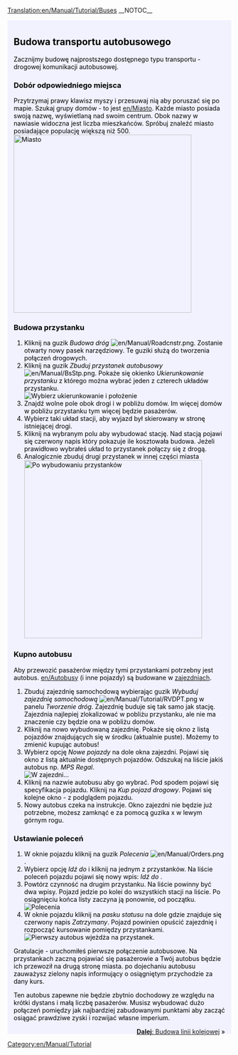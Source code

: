 [[Translation:en/Manual/Tutorial/Buses]]
{{en/Translation|origin= en/Manual/Tutorial/Buses
|from  = en
|to    = pl
|Percentage =90
}}{{en/-}}
__NOTOC__
{{en/Tabs|5|2
|pl/Manual/Tutorial/Main Page|1. Zaczynamy<!--
-->|pl/Manual/Tutorial/Autobusy|2. Autobusy<!--
-->|pl/Manual/Tutorial/Pociagi|3. Pociągi<!--
-->|pl/Manual/Tutorial/Samoloty|4. Samoloty<!--
-->|pl/Manual/Tutorial/Podsumowanie|5. Podsumowanie}}
<div style="padding:.5em 1em 1em 1em; border-top:none; background-color:#f1f2fe; color:#000;">
{{pl/Manual/Tutorial/Tutorial}}
==Budowa transportu autobusowego==
Zacznijmy budowę najprostszego dostępnego typu transportu - drogowej komunikacji autobusowej.

===Dobór odpowiedniego miejsca===
Przytrzymaj prawy klawisz myszy i przesuwaj nią aby poruszać się po mapie. Szukaj grupy domów - to jest [[en/Miasto]]. Każde miasto posiada swoją nazwę, wyświetlaną nad swoim centrum. Obok nazwy w nawiasie widoczna jest liczba mieszkańców. Spróbuj znaleźć miasto posiadające populację większą niż 500.
[[File:en/Manual/Tutorial bus 1.png|thumb|400px|none|Miasto]]

===Budowa przystanku===
#Kliknij na guzik ''Budowa dróg'' [[File:en/Manual/Roadcnstr.png]]. Zostanie otwarty nowy pasek narzędziowy. Te guziki służą do tworzenia połączeń drogowych.
#Kliknij na guzik ''Zbuduj przystanek autobusowy'' [[File:en/Manual/BsStp.png]]. Pokaże się okienko ''Ukierunkowanie przystanku'' z którego można wybrać jeden z czterech układów przystanku.<br/>[[File:en/Manual/Tutorial bus 2.png|frame|none|Wybierz ukierunkowanie i położenie]]
#Znajdź wolne pole obok drogi i w pobliżu domów. Im więcej domów w pobliżu przystanku tym więcej będzie pasażerów. 
#Wybierz taki układ stacji, aby wyjazd był skierowany w stronę istniejącej drogi.
#Kliknij na wybranym polu aby wybudować stację. Nad stacją pojawi się czerwony napis który pokazuje ile kosztowała budowa. Jeżeli prawidłowo wybrałeś układ to przystanek połączy się z drogą.
#Analogicznie zbuduj drugi przystanek w innej części miasta<br/>[[File:en/Manual/Tutorial bus 4.png|thumb|400px|none|Po wybudowaniu przystanków]]

===Kupno autobusu===
Aby przewozić pasażerów między tymi przystankami potrzebny jest autobus. [[en/Autobusy]] (i inne pojazdy) są budowane w [[en/Zajezdnia|zajezdniach]].
#Zbuduj zajezdnię samochodową wybierając guzik ''Wybuduj zajezdnię samochodową'' [[File:en/Manual/Tutorial/RVDPT.png]] w panelu ''Tworzenie dróg''. Zajezdnię buduje się tak samo jak stację. Zajezdnia najlepiej zlokalizować w pobliżu przystanku, ale nie ma znaczenie czy będzie ona w pobliżu domów.
#Kliknij na nowo wybudowaną zajezdnię. Pokaże się okno z listą pojazdów znajdujących się w środku (aktualnie puste). Możemy to zmienić kupując autobus!
#Wybierz opcję ''Nowe pojazdy'' na dole okna zajezdni. Pojawi się okno z listą aktualnie dostępnych pojazdów. Odszukaj na liście jakiś autobus np. ''MPS Regal''.<br/>[[File:en/Manual/Tutorial bus 5.png|frame|none|W zajezdni...]]
#Kliknij na nazwie autobusu aby go wybrać. Pod spodem pojawi się specyfikacja pojazdu. Kliknij na ''Kup pojazd drogowy''. Pojawi się kolejne okno - z podglądem pojazdu.
#Nowy autobus czeka na instrukcje. Okno zajezdni nie będzie już potrzebne, możesz zamknąć e za pomocą guzika x w lewym górnym rogu.

===Ustawianie poleceń===
#W oknie pojazdu kliknij na guzik ''Polecenia'' [[File:en/Manual/Orders.png]]. 
#Wybierz opcję ''Idź do'' i kliknij na jednym z przystanków. Na liście poleceń pojazdu pojawi się nowy wpis: ''Idź do <station name>''. 
#Powtórz czynność na drugim przystanku. Na liście powinny być dwa wpisy. Pojazd jedzie po kolei do wszystkich stacji na liście. Po osiągnięciu końca listy zaczyna ją ponownie, od początku.<br/>[[File:en/Manual/Tutorial bus 6.png|frame|none|Polecenia]]
#W oknie pojazdu kliknij na ''pasku statusu'' na dole gdzie znajduje się czerwony napis ''Zatrzymany''. Pojazd powinien opuścić zajezdnię i rozpocząć kursowanie pomiędzy przystankami.<br/>[[File:en/Manual/Tutorial bus 7.png|frame|none|Pierwszy autobus wjeżdża na przystanek.]]
Gratulacje - uruchomiłeś pierwsze połączenie autobusowe. Na przystankach zaczną pojawiać się pasażerowie a Twój autobus będzie ich przewoził na drugą stronę miasta. po dojechaniu autobusu zauważysz zielony napis informujący o osiągniętym przychodzie za dany kurs.

Ten autobus zapewne nie będzie zbytnio dochodowy ze względu na krótki dystans i małą liczbę pasażerów. Musisz wybudować dużo połączeń pomiędzy jak najbardziej zabudowanymi punktami aby zacząć osiągać prawdziwe zyski i rozwijać własne imperium.

<span style="float: right">[[pl/Manual/Tutorial/Pociagi|'''Dalej''': Budowa linii kolejowej]] &raquo;</span>
</div>
[[Category:en/Manual/Tutorial]]